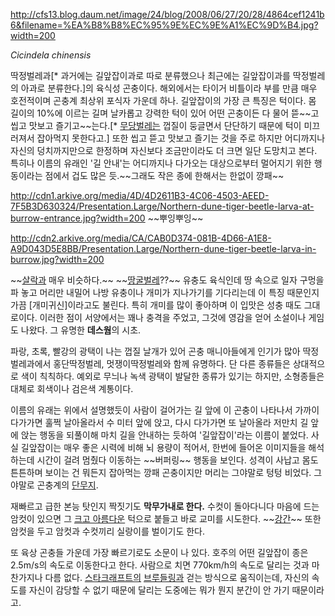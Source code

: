 http://cfs13.blog.daum.net/image/24/blog/2008/06/27/20/28/4864cef1241b6&filename=%EA%B8%B8%EC%95%9E%EC%9E%A1%EC%9D%B4.jpg?width=200

''Cicindela chinensis''

딱정벌레과[* 과거에는 길앞잡이과로 따로 분류했으나 최근에는 길앞잡이과를 딱정벌레의 아과로 분류한다.]의 육식성 곤충이다. 해외에서는 타이거 비틀이라 부를 만큼 매우 호전적이며 곤충계 최상위 포식자 가운데 하나. 길앞잡이의 가장 큰 특징은 턱이다. 몸 길이의 10%에 이르는 길며 날카롭고 강력한 턱이 있어 어떤 곤충이든 다 물어 뜯~~고 씹고 맛보고 즐기고~~는다.[* [[무당벌레]]는 껍질이 둥글면서 단단하기 때문에 턱이 미끄러져서 잡아먹지 못한다고.] 또한 씹고 뜯고 맛보고 즐기는 것을 주로 하지만 어디까지나 자신의 덩치까지만으로 한정하며 자신보다 조금만이라도 더 크면 일단 도망치고 본다. 특히나 이름의 유래인 '길 안내'는 어디까지나 다가오는 대상으로부터 멀어지기 위한 행동이라는 점에서 겁도 많은 듯.~~그래도 작은 종에 한해서는 한없이 깡패~~

http://cdn1.arkive.org/media/4D/4D2611B3-4C06-4503-AEED-7F5B3D630324/Presentation.Large/Northern-dune-tiger-beetle-larva-at-burrow-entrance.jpg?width=200
~~뿌잉뿌잉~~

http://cdn2.arkive.org/media/CA/CAB0D374-081B-4D66-A1E8-A9D043D5E8BB/Presentation.Large/Northern-dune-tiger-beetle-larva-in-burrow.jpg?width=200

~~[[살락]]과 매우 비슷하다.~~ ~~[[땅굴벌레]]??~~
유충도 육식인데 땅 속으로 일자 구멍을 파 놓고 머리만 내밀어 나방 유충이나 개미가 지나가기를 기다리는데 이 특징 때문인지 가끔 [개미귀신]이라고도 불린다. 특히 개미를 많이 좋아하며 이 입맛은 성충 때도 그대로이다. 이러한 점이 서양에서는 꽤나 충격을 주었고, 그것에 영감을 얻어 소설이나 게임도 나왔다. 그 유명한 '''데스웜'''의 시초.

파랑, 초록, 빨강의 광택이 나는 껍질 날개가 있어 곤충 매니아들에게 인기가 많아 딱정벌레과에서 홍단딱정벌레, 멋쟁이딱정벌레와 함께 유명하다. 단 다른 종류들은 상대적으로 색이 칙칙하다. 예외로 무늬나 녹색 광택이 발달한 종류가 있기는 하지만, 소형종들은 대체로 회색이나 검은색 계통이다.

이름의 유래는 위에서 설명했듯이 사람이 걸어가는 길 앞에 이 곤충이 나타나서 가까이 다가가면 훌쩍 날아올라서 수 미터 앞에 앉고, 다시 다가가면 또 날아올라 저만치 길 앞에 앉는 행동을 되풀이해 마치 길을 안내하는 듯하여 '길앞잡이'라는 이름이 붙었다. 사실 길앞잡이는 매우 좋은 시력에 비해 뇌 용량이 적어서, 한번에 들어온 이미지들을 해석하는데 시간이 걸려 멈췄다 이동하는 ~~버퍼링~~ 행동을 보인다. 성격이 사납고 몸도 튼튼하며 보이는 건 뭐든지 잡아먹는 깡패 곤충이지만 머리는 그야말로 텅텅 비었다. 그야말로 곤충계의 [[단무지]].

재빠르고 급한 본능 탓인지 짝짓기도 '''막무가내로 한다.''' 수컷이 돌아다니다 마음에 드는 암컷이 있으면 그 [[크고 아름다운]] 턱으로 붙들고 바로 교미를 시도한다. ~~[[강간]]~~ 또한 암컷을 두고 암컷과 수컷끼리 실랑이를 벌이기도 한다.

또 육상 곤충들 가운데 가장 빠르기로도 소문이 나 있다. 호주의 어떤 길앞잡이 종은 2.5m/s의 속도로 이동한다고 한다. 사람으로 치면 770km/h의 속도로 달리는 것과 마찬가지나 다름 없다. [[스타크래프트]]의 [[브루들링]]과 걷는 방식으로 움직이는데, 자신의 속도를 자신이 감당할 수 없기 때문에 달리는 도중에는 뭐가 뭔지 분간이 안 가기 때문이라고.
